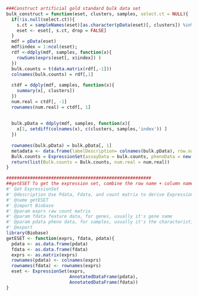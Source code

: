 ```r
###Construct artificial gold standard bulk data set
bulk_construct = function(eset, clusters, samples, select.ct = NULL){
  if(!is.null(select.ct)){
    s.ct = sampleNames(eset)[as.character(pData(eset)[, clusters]) %in% select.ct]
    eset <- eset[, s.ct, drop = FALSE]
  }
  mdf = pData(eset)
  mdf$index = 1:ncol(eset);
  rdf <-ddply(mdf, samples, function(x){
    rowSums(exprs(eset[, x$index]) )
  })
  bulk.counts = t(data.matrix(rdf[,-1]))
  colnames(bulk.counts) = rdf[,1]
  
  ctdf = ddply(mdf, samples, function(x){
    summary(x[, clusters])
  })
  num.real = ctdf[, -1]
  rownames(num.real) = ctdf[, 1]
  
  
  bulk.pData = ddply(mdf, samples, function(x){
    x[1, setdiff(colnames(x), c(clusters, samples,'index')) ]
  })
  
  rownames(bulk.pData) = bulk.pData[, 1]
  metadata <- data.frame(labelDescription= colnames(bulk.pData), row.names= colnames(bulk.pData) )
  Bulk.counts = ExpressionSet(assayData = bulk.counts, phenoData = new("AnnotatedDataFrame", data = bulk.pData, varMetadata = metadata))
  return(list(Bulk.counts = Bulk.counts, num.real = num.real))
}
```

```r
#######################################################
##getESET To get the expression set, combine the row name + column name + expression matrix --> object
#' Get ExpressionSet
#' @description Use Pdata, Fdata, and count matrix to derive ExpressionSet Object
#' @name getESET
#' @import Biobase
#' @param exprs raw count matrix
#' @param fdata feature data, for genes, usually it's gene name
#' @param pdata pheno data, for samples, usually it's the characteristics for each single cell/bulk sample, including name, gender, age, cluster, disease,...
#' @export
library(Biobase)
getESET <- function(exprs, fdata, pdata){
  pdata <- as.data.frame(pdata)
  fdata <- as.data.frame(fdata)
  exprs <- as.matrix(exprs)
  rownames(pdata) <- colnames(exprs)
  rownames(fdata) <- rownames(exprs)
  eset <- ExpressionSet(exprs,
                        AnnotatedDataFrame(pdata),
                        AnnotatedDataFrame(fdata))
}
```


